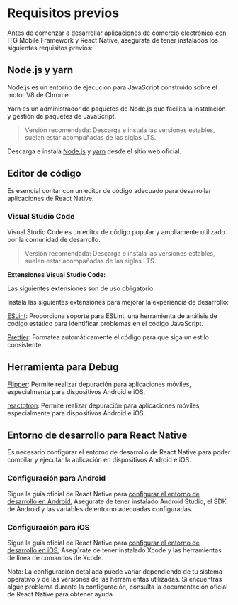
# Requisitos previos

Antes de comenzar a desarrollar aplicaciones de comercio electrónico con ITG Mobile Framework y React Native, asegúrate de tener instalados los siguientes requisitos previos:

## **Node.js y yarn**

Node.js es un entorno de ejecución para JavaScript construido sobre el motor V8 de Chrome.

Yarn es un administrador de paquetes de Node.js que facilita la instalación y gestión de paquetes de JavaScript.

> Versión recomendada: Descarga e instala las versiones estables, suelen estar acompañadas de las siglas LTS.

Descarga e instala [Node.js](https://nodejs.org/en) y [yarn](https://yarnpkg.com/) desde el sitio web oficial.

## **Editor de código**

Es esencial contar con un editor de código adecuado para desarrollar aplicaciones de React Native.

### **Visual Studio Code**

Visual Studio Code es un editor de código popular y ampliamente utilizado por la comunidad de desarrollo.

> Versión recomendada: Descarga e instala las versiones estables, suelen estar acompañadas de las siglas LTS.

**Extensiones Visual Studio Code:**

<Callout type="warning" emoji="⚠️">
  Las siguientes extensiones son de uso obligatorio.
</Callout>

Instala las siguientes extensiones para mejorar la experiencia de desarrollo:

[ESLint](https://marketplace.visualstudio.com/items?itemName=dbaeumer.vscode-eslint): Proporciona soporte para ESLint, una herramienta de análisis de código estático para identificar problemas en el código JavaScript.

[Prettier](https://marketplace.visualstudio.com/items?itemName=esbenp.prettier-vscode): Formatea automáticamente el código para que siga un estilo consistente.

## **Herramienta para Debug**

[Flipper](https://fbflipper.com/): Permite realizar depuración para aplicaciones móviles, especialmente para dispositivos Android e iOS.

[reactotron](https://docs.infinite.red/reactotron/): Permite realizar depuración para aplicaciones móviles, especialmente para dispositivos Android e iOS.

## **Entorno de desarrollo para React Native**

Es necesario configurar el entorno de desarrollo de React Native para poder compilar y ejecutar la aplicación en dispositivos Android e iOS.

### **Configuración para Android**

Sigue la guía oficial de React Native para [configurar el entorno de desarrollo en Android.](https://reactnative.dev/docs/environment-setup?platform=android) Asegúrate de tener instalado Android Studio, el SDK de Android y las variables de entorno adecuadas configuradas.

### **Configuración para iOS**

Sigue la guía oficial de React Native para [configurar el entorno de desarrollo en iOS.](https://reactnative.dev/docs/environment-setup?platform=ios) Asegúrate de tener instalado Xcode y las herramientas de línea de comandos de Xcode.

Nota: La configuración detallada puede variar dependiendo de tu sistema operativo y de las versiones de las herramientas utilizadas. Si encuentras algún problema durante la configuración, consulta la documentación oficial de React Native para obtener ayuda.
